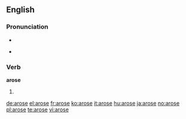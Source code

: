 ==English==

===Pronunciation===
* {{IPA|/əˈrɔʊs/}}
* {{audio|en-us-arose.ogg|Audio (US)}}
*: {{rhymes|əʊz}}

===Verb===
'''arose'''

# {{simple past of|arise}}

[[de:arose]]
[[el:arose]]
[[fr:arose]]
[[ko:arose]]
[[it:arose]]
[[hu:arose]]
[[ja:arose]]
[[no:arose]]
[[pl:arose]]
[[te:arose]]
[[vi:arose]]